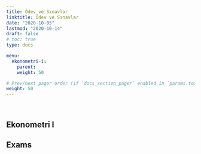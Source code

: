 ```yaml
---
title: Ödev ve Sınavlar
linktitle: Ödev ve Sınavlar
date: "2020-10-05"
lastmod: "2020-10-14"
draft: false
# toc: true
type: docs

menu:
  ekonometri-i:
    parent: 
    weight: 50

# Prev/next pager order (if `docs_section_pager` enabled in `params.toml`)
weight: 50
---
```


<br>

## Ekonometri I

## Exams

